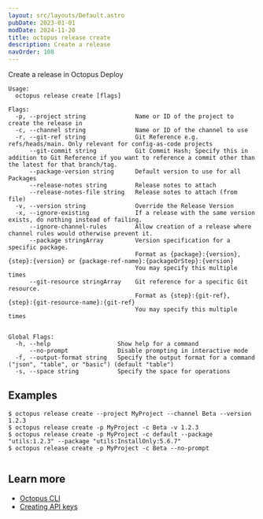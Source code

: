 ```yaml
---
layout: src/layouts/Default.astro
pubDate: 2023-01-01
modDate: 2024-11-20
title: octopus release create
description: Create a release
navOrder: 108
---
```


Create a release in Octopus Deploy

```
Usage:
  octopus release create [flags]

Flags:
  -p, --project string              Name or ID of the project to create the release in
  -c, --channel string              Name or ID of the channel to use
  -r, --git-ref string              Git Reference e.g. refs/heads/main. Only relevant for config-as-code projects
      --git-commit string           Git Commit Hash; Specify this in addition to Git Reference if you want to reference a commit other than the latest for that branch/tag.
      --package-version string      Default version to use for all Packages
      --release-notes string        Release notes to attach
      --release-notes-file string   Release notes to attach (from file)
  -v, --version string              Override the Release Version
  -x, --ignore-existing             If a release with the same version exists, do nothing instead of failing.
      --ignore-channel-rules        Allow creation of a release where channel rules would otherwise prevent it.
      --package stringArray         Version specification for a specific package.
                                    Format as {package}:{version}, {step}:{version} or {package-ref-name}:{packageOrStep}:{version}
                                    You may specify this multiple times
      --git-resource stringArray    Git reference for a specific Git resource.
                                    Format as {step}:{git-ref}, {step}:{git-resource-name}:{git-ref}
                                    You may specify this multiple times


Global Flags:
  -h, --help                   Show help for a command
      --no-prompt              Disable prompting in interactive mode
  -f, --output-format string   Specify the output format for a command ("json", "table", or "basic") (default "table")
  -s, --space string           Specify the space for operations

```

## Examples

<SamplesInstance />

```
$ octopus release create --project MyProject --channel Beta --version 1.2.3
$ octopus release create -p MyProject -c Beta -v 1.2.3
$ octopus release create -p MyProject -c default --package "utils:1.2.3" --package "utils:InstallOnly:5.6.7"
$ octopus release create -p MyProject -c Beta --no-prompt


```

## Learn more

- [Octopus CLI](/docs/octopus-rest-api/cli)
- [Creating API keys](/docs/octopus-rest-api/how-to-create-an-api-key)